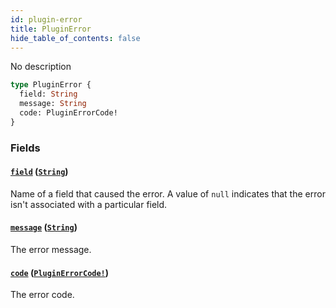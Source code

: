 ```yaml
---
id: plugin-error
title: PluginError
hide_table_of_contents: false
---
```


No description

```graphql
type PluginError {
  field: String
  message: String
  code: PluginErrorCode!
}
```

### Fields

#### [`field`](#) ([`String`](../../../developer/api-reference/scalars/string))

Name of a field that caused the error. A value of `null` indicates that the error isn't associated with a particular field.

#### [`message`](#) ([`String`](../../../developer/api-reference/scalars/string))

The error message.

#### [`code`](#) ([`PluginErrorCode!`](../../../developer/api-reference/enums/plugin-error-code))

The error code.
